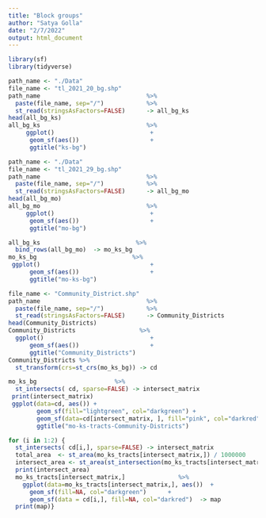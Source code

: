 ```yaml
---
title: "Block groups"
author: "Satya Golla"
date: "2/7/2022"
output: html_document
---
```




```r
library(sf)
library(tidyverse)
```

```r
path_name <- "./Data"
file_name <- "tl_2021_20_bg.shp"
path_name                              %>%
  paste(file_name, sep="/")            %>%
  st_read(stringsAsFactors=FALSE)      -> all_bg_ks
head(all_bg_ks)
all_bg_ks                              %>%
     ggplot()                           +
      geom_sf(aes())                    +
      ggtitle("ks-bg")
```


```r
path_name <- "./Data"
file_name <- "tl_2021_29_bg.shp"
path_name                              %>%
  paste(file_name, sep="/")            %>%
  st_read(stringsAsFactors=FALSE)      -> all_bg_mo
head(all_bg_mo)
all_bg_mo                              %>%
     ggplot()                           +
      geom_sf(aes())                    +
      ggtitle("mo-bg")
```



```r
all_bg_ks                           %>%
  bind_rows(all_bg_mo)  -> mo_ks_bg 
mo_ks_bg                           %>%
 ggplot()                               +
      geom_sf(aes())                    +
      ggtitle("mo-ks-bg")  
```


```r
file_name <- "Community_District.shp"
path_name                              %>%
  paste(file_name, sep="/")            %>%
  st_read(stringsAsFactors=FALSE)      -> Community_Districts
head(Community_Districts)
Community_Districts                  %>%
  ggplot()                              +
      geom_sf(aes())                    +
      ggtitle("Community_Districts")
Community_Districts %>%
  st_transform(crs=st_crs(mo_ks_bg)) -> cd
```


```r
mo_ks_bg                      %>%
  st_intersects( cd, sparse=FALSE) -> intersect_matrix
 print(intersect_matrix)
 ggplot(data=cd, aes()) +
        geom_sf(fill="lightgreen", col="darkgreen") +
        geom_sf(data=cd[intersect_matrix, ], fill="pink", col="darkred") +
        ggtitle("mo-ks-tracts-Community-Districts")
```



```r
for (i in 1:2) {
  st_intersects( cd[i,], sparse=FALSE) -> intersect_matrix
  total_area  <- st_area(mo_ks_tracts[intersect_matrix,]) / 1000000
  intersect_area <- st_area(st_intersection(mo_ks_tracts[intersect_matrix,],cd[i,])) / 1000000 
  print(intersect_area)
  mo_ks_tracts[intersect_matrix,]               %>%
    ggplot(data=mo_ks_tracts[intersect_matrix,], aes())  +
      geom_sf(fill=NA, col="darkgreen")      +
      geom_sf(data = cd[i,], fill=NA, col="darkred")  -> map
  print(map)}
```